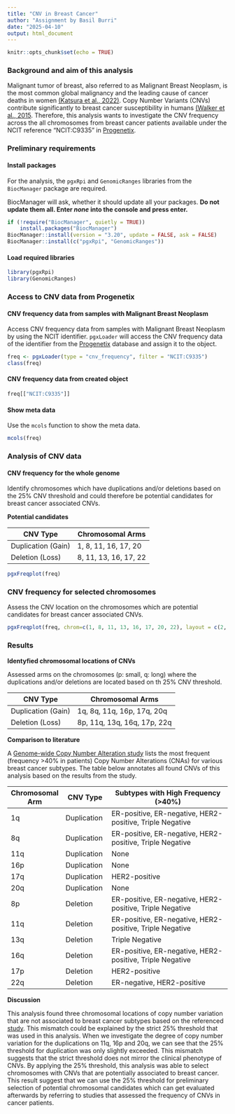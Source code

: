 ---
title: "CNV in Breast Cancer"
author: "Assignment by Basil Burri"
date: "2025-04-10"
output: html_document
---

```{r setup, include=FALSE}
knitr::opts_chunk$set(echo = TRUE)
```

### **Background and aim of this analysis**

Malignant tumor of breast, also referred to as Malignant Breast Neoplasm, is the
most common global malignancy and the leading cause of cancer deaths in women
[(Katsura et al., 2022)](https://pubmed.ncbi.nlm.nih.gov/35243878/). Copy 
Number Variants (CNVs) contribute significantly to breast cancer susceptibility 
in humans [(Walker et al., 2015](https://pmc.ncbi.nlm.nih.gov/articles/PMC4996380/).
Therefore, this analysis wants to investigate the CNV frequency across the all
chromosomes from breast cancer patients available under the NCIT reference 
"NCIT:C9335" in [Progenetix](https://progenetix.org/subset/?id=NCIT:C9335&datasetIds=progenetix).


### **Preliminary requirements**

#### Install packages

For the analysis, the `pgxRpi` and `GenomicRanges` libraries from 
the `BiocManager` package are required.

BiocManager will ask, whether it should update all your packages.
**Do not update them all. Enter _none_ into the console and press enter.**

```{r eval=TRUE, message=FALSE, warning=FALSE}
if (!require("BiocManager", quietly = TRUE))
    install.packages("BiocManager")
BiocManager::install(version = "3.20", update = FALSE, ask = FALSE)
BiocManager::install(c("pgxRpi", "GenomicRanges"))
```

#### Load required libraries
```{r eval=TRUE, message=FALSE, warning=FALSE}
library(pgxRpi)
library(GenomicRanges)
```


### **Access to CNV data from Progenetix**

#### CNV frequency data from samples with Malignant Breast Neoplasm

Access CNV frequency data from samples with Malignant Breast Neoplasm by using 
the NCIT identifier. `pgxLoader` will access the CNV frequency data of the identifier 
from the [Progenetix](https://progenetix.org/subset/?id=NCIT:C9335&datasetIds=progenetix)
database and assign it to the object.

```{r results=TRUE}
freq <- pgxLoader(type = "cnv_frequency", filter = "NCIT:C9335")
class(freq)
```

#### CNV frequency data from created object

```{r results=FALSE}
freq[["NCIT:C9335"]]
```

#### Show meta data

Use the `mcols` function to show the meta data.

```{r }
mcols(freq)
```


### **Analysis of CNV data**

#### CNV frequency for the whole genome

Identify chromosomes which have duplications and/or deletions based on the 25% 
CNV threshold and could therefore be potential candidates for breast cancer associated CNVs.

**Potential candidates**

| CNV Type           | Chromosomal Arms           |
|--------------------|----------------------------|
| Duplication (Gain) | 1, 8, 11, 16, 17, 20       |
| Deletion (Loss)    | 8, 11, 13, 16, 17, 22      |



```{r fig.width=22, fig.height=6}
pgxFreqplot(freq)
```

### CNV frequency for selected chromosomes

Assess the CNV location on the chromosomes which are potential candidates 
for breast cancer associated CNVs.

```{r fig.width=15, fig.height=6}
pgxFreqplot(freq, chrom=c(1, 8, 11, 13, 16, 17, 20, 22), layout = c(2, 4))

```

### Results


**Identyfied chromosomal locations of CNVs**

Assessed arms on the chromosomes (p: small, q: long) where the duplications 
and/or deletions are located based on th 25% CNV threshold.

| CNV Type           | Chromosomal Arms                 |
|--------------------|----------------------------------|
| Duplication (Gain) | 1q, 8q, 11q, 16p, 17q, 20q       |
| Deletion (Loss)    | 8p, 11q, 13q, 16q, 17p, 22q      |



**Comparison to literature**

A [Genome-wide Copy Number Alteration study](https://pmc.ncbi.nlm.nih.gov/articles/PMC3224104/) 
lists the most frequent (frequency >40% in patients) Copy Number Alterations (CNAs) for various breast cancer subtypes.
The table below annotates all found CNVs of this analysis based on the results from the study.

| Chromosomal Arm | CNV Type           | Subtypes with High Frequency (>40%)                      |
|-----------------|--------------------|----------------------------------------------------------|
| 1q              | Duplication        | ER-positive, ER-negative, HER2-positive, Triple Negative |
| 8q              | Duplication        | ER-positive, ER-negative, HER2-positive, Triple Negative |
| 11q             | Duplication        | None                                                     |
| 16p             | Duplication        | None                                                     |
| 17q             | Duplication        | HER2-positive                                            |
| 20q             | Duplication        | None                                                     |
| 8p              | Deletion           | ER-positive, ER-negative, HER2-positive, Triple Negative |
| 11q             | Deletion           | ER-positive, ER-negative, HER2-positive, Triple Negative |
| 13q             | Deletion           | Triple Negative                                          |
| 16q             | Deletion           | ER-positive, ER-negative, HER2-positive, Triple Negative |
| 17p             | Deletion           | HER2-positive                                            |
| 22q             | Deletion           | ER-negative, HER2-positive                               | 



**Discussion**

This analysis found three chromosomal locations of copy number variation 
that are not associated to  breast cancer subtypes based on the referenced
[study](https://pmc.ncbi.nlm.nih.gov/articles/PMC3224104/). This mismatch 
could be explained by the strict 25% threshold that was used in this analysis. When we 
investigate the degree of copy number variation for the duplications on 
11q, 16p and 20q, we can see that the 25% threshold for duplication was only slightly exceeded.
This mismatch suggests that the strict threshold does not mirror the clinical phenotype of CNVs.
By applying the 25% threshold, this analysis was able to select chromosomes with CNVs that
are potentially associated to breast cancer. This result suggest that we can use the 25% threshold
for preliminary selection of potential chromosomal candidates which can get evaluated afterwards 
by referring to studies that assessed the frequency of CNVs in cancer patients.


